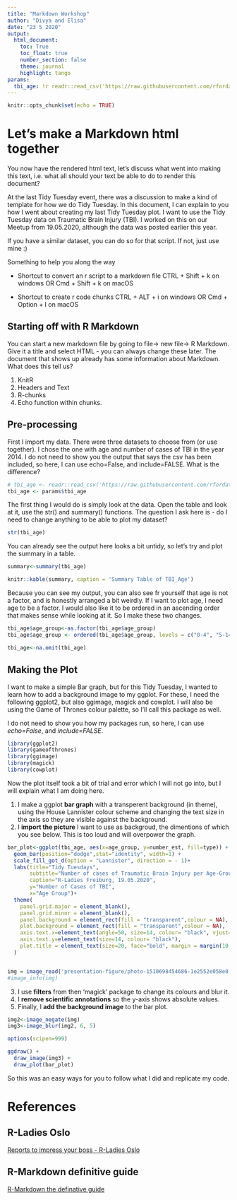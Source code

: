 ```yaml
---
title: "Markdown Workshop"
author: "Divya and Elisa"
date: "23 5 2020"
output: 
  html_document:
    toc: True
    toc_float: true
    number_section: false
    theme: journal
    highlight: tango
params:
  tbi_age: !r readr::read_csv('https://raw.githubusercontent.com/rfordatascience/tidytuesday/master/data/2020/2020-03-24/tbi_age.csv')
---
```



```r
knitr::opts_chunk$set(echo = TRUE)
```

# Let's make a Markdown html together

You now have the rendered html text, let's discuss what went into making this text, i.e. what all should your text be able to do to render this document?

At the last Tidy Tuesday event, there was a discussion to make a kind of template for how we do Tidy Tuesday. In this document, I can explain to you how I went about creating my last Tidy Tuesday plot. I want to use the Tidy Tuesday data on Traumatic Brain Injury (TBI). I worked on this on our Meetup from 19.05.2020, although the data was posted earlier this year.

If you have a similar dataset, you can do so for that script. If not, just use mine :)

Something to help you along the way

- Shortcut to convert an r script to a markdown file
CTRL + Shift + k on windows OR Cmd + Shift + k on macOS

- Shortcut to create r code chunks
CTRL + ALT + i on windows OR Cmd + Option + I on macOS

## Starting off with R Markdown

You can start a new markdown file by going to file-> new file-> R Markdown. Give it a title and select HTML - you can always change these later. The document that shows up already has some information about Markdown. What does this tell us?

1. KnitR
2. Headers and Text
3. R-chunks
2. Echo function within chunks.

## Pre-processing

First I import my data. There were three datasets to choose from (or use together). I chose the one with age and number of cases of TBI in the year 2014.
I do not need to show you the output that says the csv has been included, so here, I can use echo=False, and include=FALSE. What is the difference?

```r
# tbi_age <- readr::read_csv('https://raw.githubusercontent.com/rfordatascience/tidytuesday/master/data/2020/2020-03-24/tbi_age.csv')
tbi_age <- params$tbi_age
```

The first thing I would do is simply look at the data. Open the table and look at it, use the str() and summary() functions. The question I ask here is - do I need to change anything to be able to plot my dataset?

```r
str(tbi_age)

```

You can already see the output here looks a bit untidy, so let's try and plot the summary in a table.

```r

summary<-summary(tbi_age)

knitr::kable(summary, caption = 'Summary Table of TBI_Age')

```

Because you can see my output, you can also see fr yourself that age is not a factor, and is honestly arranged a bit weirdly. If I want to plot age, I need age to be a factor. I would also like it to be ordered in an ascending order that makes sense while looking at it. So I make these two changes.

```r
tbi_age$age_group<-as.factor(tbi_age$age_group)
tbi_age$age_group <- ordered(tbi_age$age_group, levels = c("0-4", "5-14", "15-24", "25-34", "35-44", "45-54", "55-64", "65-74", "75+"))

tbi_age<-na.omit(tbi_age)
```

## Making the Plot

I want to make a simple Bar graph, but for this Tidy Tuesday, I wanted to learn how to add a background image to my ggplot. For these, I need the following ggplot2, but also ggimage, magick and cowplot. I will also be using the Game of Thrones colour palette, so I'll call this package as well.

I do not need to show you how my packages run, so here, I can use _echo=False_, and _include=FALSE_.

```r
library(ggplot2)
library(gameofthrones)
library(ggimage)
library(magick)
library(cowplot)
```

Now the plot itself took a bit of trial and error which I will not go into, but I will explain what I am doing here. 

1. I make a ggplot **bar graph** with a transperent background (in theme), using the House Lannister colour scheme and changing the text size in the axis so they are visible against the background.  
2. I **import the picture** I want to use as backgroud, the dimentions of which you see below. This is too loud and will overpower the graph.

```r
bar_plot<-ggplot(tbi_age, aes(x=age_group, y=number_est, fill=type)) + 
  geom_bar(position="dodge",stat="identity", width=1) + 
  scale_fill_got_d(option = "Lannister", direction = - 1)+
  labs(title="Tidy Tuesdays", 
       subtitle="Number of cases of Traumatic Brain Injury per Age-Group", 
       caption="R-Ladies Freiburg, 19.05.2020",
       y="Number of Cases of TBI", 
       x="Age Group")+
  theme(
    panel.grid.major = element_blank(), 
    panel.grid.minor = element_blank(),
    panel.background = element_rect(fill = "transparent",colour = NA),
    plot.background = element_rect(fill = "transparent",colour = NA),
    axis.text.x=element_text(angle=50, size=14, colour= "black", vjust=0.5),
    axis.text.y=element_text(size=14, colour= "black"),
    plot.title = element_text(size=20, face="bold", margin = margin(10, 0, 10, 0))
  )


img = image_read('presentation-figure/photo-1510698454686-1e2552e058e0.jpg')
#image_info(img)

```

3. I use **filters** from then 'magick' package to change its colours and blur it.  
1. I **remove scientific annotations** so the y-axis shows absolute values.  
1. Finally, I **add the background image** to the bar plot.

```r
img2<-image_negate(img)
img3<-image_blur(img2, 6, 5)

options(scipen=999)

ggdraw() +
  draw_image(img3) +
  draw_plot(bar_plot)  
```

So this was an easy ways for you to follow what I did and replicate my code.

# References  {.tabset}

## R-Ladies Oslo
[Reports to impress your boss - R-Ladies Oslo](https://www.youtube.com/watch?v=Xn5AmUf7gDQ)  

## R-Markdown definitive guide

[R-Markdown the definative guide](https://bookdown.org/yihui/rmarkdown/)


